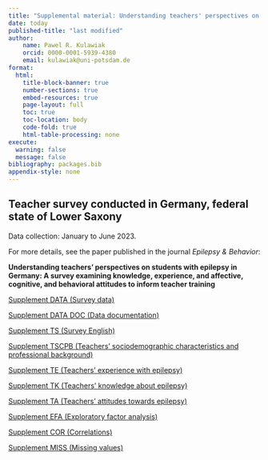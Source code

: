 ---
title: "Supplemental material: Understanding teachers' perspectives on students with epilepsy in Germany"
date: today
published-title: "last modified"
author:
    name: Pawel R. Kulawiak
    orcid: 0000-0001-5939-4380
    email: kulawiak@uni-potsdam.de
format:
  html:
    title-block-banner: true
    number-sections: true
    embed-resources: true
    page-layout: full
    toc: true
    toc-location: body
    code-fold: true
    html-table-processing: none
execute: 
  warning: false
  message: false
bibliography: packages.bib
appendix-style: none
---

::: {.callout-note}
# **Teacher survey conducted in Germany, federal state of Lower Saxony**

Data collection: January to June 2023.

For more details, see the paper published in the journal *Epilepsy & Behavior*:

**Understanding teachers' perspectives on students with epilepsy in Germany:
A survey examining knowledge, experience, and affective, cognitive, and behavioral attitudes
to inform teacher training**
:::

[Supplement DATA (Survey data)](https://github.com/PawelKulawiak/supplepi/blob/main/SURVEY_DATA.xlsx) 

[Supplement DATA DOC (Data documentation)](https://github.com/PawelKulawiak/supplepi/blob/main/DATA_DOCUMENTATION.xlsx) 

[Supplement TS (Survey English)](https://github.com/PawelKulawiak/supplepi/blob/main/surveyenglish.pdf) 

[Supplement TSCPB (Teachers’ sociodemographic characteristics and professional background)](./TSCPB.html)

[Supplement TE (Teachers’ experience with epilepsy)](./TE.html)
 
[Supplement TK (Teachers’ knowledge about epilepsy)](./TK.html)
 
[Supplement TA (Teachers’ attitudes towards epilepsy)](./TA.html)

[Supplement EFA (Exploratory factor analysis)](./EFA.html)

[Supplement COR (Correlations)](./COR.html)

[Supplement MISS (Missing values)](./MISS.html)